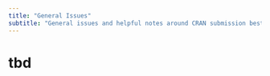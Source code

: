 ```yaml
---
title: "General Issues"
subtitle: "General issues and helpful notes around CRAN submission best practices."
---
```


# tbd
